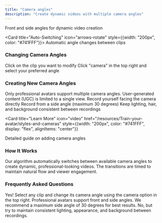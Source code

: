 ```yaml
---
title: "Camera angles"
description: "Create dynamic videos with multiple camera angles"
---
```


<CardGroup cols={2}>
  <Card title="Multiple Views" icon="camera" style={{width: "200px", color: "#741FFF"}}>
    Front and side angles for dynamic video creation
  </Card>
  
  <Card title="Auto-Switching" icon="arrows-rotate" style={{width: "200px", color: "#741FFF"}}>
    Automatic angle changes between clips
  </Card>
</CardGroup>

### Changing Camera Angles

<Steps>
  <Step title="Select clip">
    Click on the clip you want to modify
  </Step>
  
  <Step title="Choose angle">
    Click "camera" in the top right and select your preferred angle
  </Step>
</Steps>

### Creating New Camera Angles

<Warning>
  Only professional avatars support multiple camera angles. User-generated content (UGC) is limited to a single view.
</Warning>

<Steps>
  <Step title="Record front view">
    Record yourself facing the camera directly
  </Step>
  
  <Step title="Record side view">
    Record from a side angle (maximum 30 degrees)
  </Step>
  
  <Step title="Maintain consistency">
    Keep lighting, hair, and background consistent between recordings
  </Step>
</Steps>

<Card 
  title="Learn More" 
  icon="video" 
  href="/resources/Train-your-avatar/styles-and-cameras"
  style={{width: "200px", color: "#741FFF", display: "flex", alignItems: "center"}}
>
  Detailed guide on adding camera angles
</Card>

### How It Works

<Tip>
  Our algorithm automatically switches between available camera angles to create dynamic, professional-looking videos. The transitions are timed to maintain natural flow and viewer engagement.
</Tip>

### Frequently Asked Questions

<AccordionGroup>
  <Accordion title="Can I manually control camera switches?">
    Yes! Select any clip and change its camera angle using the camera option in the top right.
  </Accordion>
  
  <Accordion title="How many angles can I add?">
    Professional avatars support front and side angles. We recommend a maximum side angle of 30 degrees for best results.
  </Accordion>
  
  <Accordion title="Do I need to record all angles at once?">
    No, but try to maintain consistent lighting, appearance, and background between recordings.
  </Accordion>
</AccordionGroup>
